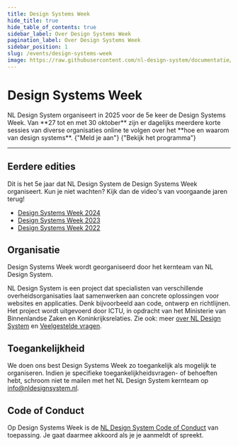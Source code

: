 ```yaml
---
title: Design Systems Week
hide_title: true
hide_table_of_contents: true
sidebar_label: Over Design Systems Week
pagination_label: Over Design Systems Week
sidebar_position: 1
slug: /events/design-systems-week
image: https://raw.githubusercontent.com/nl-design-system/documentatie/assets/community-design-systems-week-2025.png
---
```



# Design Systems Week

<Paragraph lead>
  NL Design System organiseert in 2025 voor de 5e keer de Design Systems Week. Van **27 tot en met 30 oktober** zijn er
  dagelijks meerdere korte sessies van diverse organisaties online te volgen over het **hoe en waarom van design
  systems**.
</Paragraph>

<ActionGroup>
  <ButtonLink href="/events/design-systems-week/aanmelden" appearance="primary-action-button">
    {"Meld je aan"}
    <IconChevronRight />
  </ButtonLink>
  <ButtonLink href="/events/design-systems-week-2025/programma" appearance="secondary-action-button">
    {"Bekijk het programma"}
    <IconChevronRight />
  </ButtonLink>
</ActionGroup>

---

## Eerdere edities

Dit is het 5e jaar dat NL Design System de Design Systems Week organiseert. Kun je niet wachten? Kijk dan de video's van voorgaande jaren terug!

- [Design Systems Week 2024](/events/design-systems-week-2024/programma)
- [Design Systems Week 2023](/events/design-systems-week-2023/programma)
- [Design Systems Week 2022](/events/design-systems-week-2022)

## Organisatie

Design Systems Week wordt georganiseerd door het kernteam van NL Design System.

NL Design System is een project dat specialisten van verschillende overheidsorganisaties laat samenwerken aan concrete oplossingen voor websites en applicaties. Denk bijvoorbeeld aan code, ontwerp en richtlijnen. Het project wordt uitgevoerd door ICTU, in opdracht van het Ministerie van Binnenlandse Zaken en Koninkrijksrelaties. Zie ook: meer [over NL Design System](/project/over-nl-design-system) en [Veelgestelde vragen](/project/faq).

## Toegankelijkheid

We doen ons best Design Systems Week zo toegankelijk als mogelijk te organiseren. Indien je specifieke toegankelijkheidsvragen- of behoeften hebt, schroom niet te mailen met het NL Design System kernteam op [info@nldesignsystem.nl](mailto:info@nldesignsystem.nl).

## Code of Conduct

Op Design Systems Week is de [NL Design System Code of Conduct](https://github.com/nl-design-system/.github/blob/main/CODE_OF_CONDUCT.nl.md) van toepassing. Je gaat daarmee akkoord als je je aanmeldt of spreekt.
